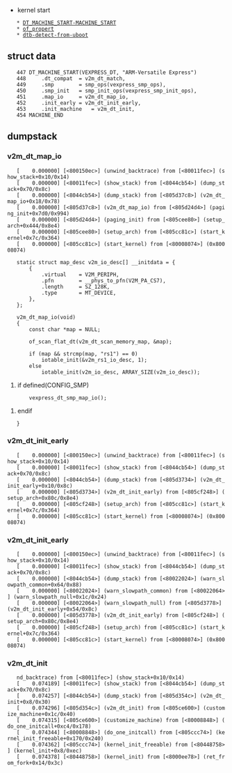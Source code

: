 * kernel start
	* [[DT_MACHINE_START-MACHINE_START]]
	* [[of_propert]]
	* [[dtb-detect-from-uboot]]
== struct data ==
    447 DT_MACHINE_START(VEXPRESS_DT, "ARM-Versatile Express")
    448     .dt_compat  = v2m_dt_match, 
    449     .smp        = smp_ops(vexpress_smp_ops),
    450     .smp_init   = smp_init_ops(vexpress_smp_init_ops),
    451     .map_io     = v2m_dt_map_io, 
    452     .init_early = v2m_dt_init_early,
    453     .init_machine   = v2m_dt_init, 
    454 MACHINE_END      
== dumpstack ==
=== v2m_dt_map_io ===
    [    0.000000] [<800150ec>] (unwind_backtrace) from [<80011fec>] (show_stack+0x10/0x14)
    [    0.000000] [<80011fec>] (show_stack) from [<8044cb54>] (dump_stack+0x70/0x8c)
    [    0.000000] [<8044cb54>] (dump_stack) from [<805d37c8>] (v2m_dt_map_io+0x18/0x78)
    [    0.000000] [<805d37c8>] (v2m_dt_map_io) from [<805d24d4>] (paging_init+0x7d0/0x994)
    [    0.000000] [<805d24d4>] (paging_init) from [<805cee80>] (setup_arch+0x444/0x8e4)
    [    0.000000] [<805cee80>] (setup_arch) from [<805cc81c>] (start_kernel+0x7c/0x364)
    [    0.000000] [<805cc81c>] (start_kernel) from [<80008074>] (0x80008074)

    static struct map_desc v2m_io_desc[] __initdata = {
        {
            .virtual    = V2M_PERIPH,
            .pfn        = __phys_to_pfn(V2M_PA_CS7),
            .length     = SZ_128K,
            .type       = MT_DEVICE,
        },
    };
    
    v2m_dt_map_io(void)
    {
        const char *map = NULL;

        of_scan_flat_dt(v2m_dt_scan_memory_map, &map);

        if (map && strcmp(map, "rs1") == 0)
            iotable_init(&v2m_rs1_io_desc, 1);
        else
            iotable_init(v2m_io_desc, ARRAY_SIZE(v2m_io_desc));

#if defined(CONFIG_SMP)
        vexpress_dt_smp_map_io();
#endif
    }

=== v2m_dt_init_early ===
    [    0.000000] [<800150ec>] (unwind_backtrace) from [<80011fec>] (show_stack+0x10/0x14)
    [    0.000000] [<80011fec>] (show_stack) from [<8044cb54>] (dump_stack+0x70/0x8c)
    [    0.000000] [<8044cb54>] (dump_stack) from [<805d3734>] (v2m_dt_init_early+0x10/0x8c)
    [    0.000000] [<805d3734>] (v2m_dt_init_early) from [<805cf248>] (setup_arch+0x80c/0x8e4)
    [    0.000000] [<805cf248>] (setup_arch) from [<805cc81c>] (start_kernel+0x7c/0x364)
    [    0.000000] [<805cc81c>] (start_kernel) from [<80008074>] (0x80008074)

===v2m_dt_init_early===
    [    0.000000] [<800150ec>] (unwind_backtrace) from [<80011fec>] (show_stack+0x10/0x14)
    [    0.000000] [<80011fec>] (show_stack) from [<8044cb54>] (dump_stack+0x70/0x8c)
    [    0.000000] [<8044cb54>] (dump_stack) from [<80022024>] (warn_slowpath_common+0x64/0x88)
    [    0.000000] [<80022024>] (warn_slowpath_common) from [<80022064>] (warn_slowpath_null+0x1c/0x24)
    [    0.000000] [<80022064>] (warn_slowpath_null) from [<805d3778>] (v2m_dt_init_early+0x54/0x8c)
    [    0.000000] [<805d3778>] (v2m_dt_init_early) from [<805cf248>] (setup_arch+0x80c/0x8e4)
    [    0.000000] [<805cf248>] (setup_arch) from [<805cc81c>] (start_kernel+0x7c/0x364)
    [    0.000000] [<805cc81c>] (start_kernel) from [<80008074>] (0x80008074)

=== v2m_dt_init ===
    nd_backtrace) from [<80011fec>] (show_stack+0x10/0x14)
    [    0.074189] [<80011fec>] (show_stack) from [<8044cb54>] (dump_stack+0x70/0x8c)
    [    0.074257] [<8044cb54>] (dump_stack) from [<805d354c>] (v2m_dt_init+0x8/0x30)
    [    0.074296] [<805d354c>] (v2m_dt_init) from [<805ce600>] (customize_machine+0x1c/0x40)
    [    0.074315] [<805ce600>] (customize_machine) from [<80008848>] (do_one_initcall+0xc4/0x178)
    [    0.074344] [<80008848>] (do_one_initcall) from [<805ccc74>] (kernel_init_freeable+0x170/0x240)
    [    0.074362] [<805ccc74>] (kernel_init_freeable) from [<80448758>] (kernel_init+0x8/0xec)
    [    0.074378] [<80448758>] (kernel_init) from [<8000ee78>] (ret_from_fork+0x14/0x3c)

